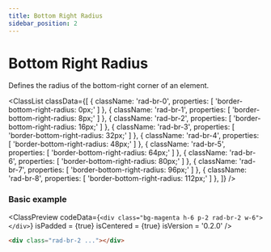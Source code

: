 ```yaml
---
title: Bottom Right Radius
sidebar_position: 2
---
```



# Bottom Right Radius

Defines the radius of the bottom-right corner of an element.

<ClassList
  classData={[
    {
      className: 'rad-br-0',
      properties: [
        'border-bottom-right-radius: 0px;'
      ]
    },
    {
      className: 'rad-br-1',
      properties: [
        'border-bottom-right-radius: 8px;'
      ]
    },
    {
      className: 'rad-br-2',
      properties: [
        'border-bottom-right-radius: 16px;'
      ]
    },
    {
      className: 'rad-br-3',
      properties: [
        'border-bottom-right-radius: 32px;'
      ]
    },
    {
      className: 'rad-br-4',
      properties: [
        'border-bottom-right-radius: 48px;'
      ]
    },
    {
      className: 'rad-br-5',
      properties: [
        'border-bottom-right-radius: 64px;'
      ]
    },
    {
      className: 'rad-br-6',
      properties: [
        'border-bottom-right-radius: 80px;'
      ]
    },
    {
      className: 'rad-br-7',
      properties: [
        'border-bottom-right-radius: 96px;'
      ]
    },
    {
      className: 'rad-br-8',
      properties: [
        'border-bottom-right-radius: 112px;'
      ]
    },
  ]}
/>

### Basic example

<ClassPreview
  codeData={`
    <div class="bg-magenta h-6 p-2 rad-br-2 w-6"></div>
  `}
  isPadded = {true}
  isCentered = {true}
  isVersion = '0.2.0'
/>

```html
<div class="rad-br-2 ..."></div>
```